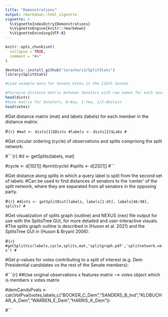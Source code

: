 ```yaml
---
title: "Demonstrations"
output: rmarkdown::html_vignette
vignette: >
  %\VignetteIndexEntry{Demonstrations}
  %\VignetteEngine{knitr::rmarkdown}
  %\VignetteEncoding{UTF-8}
---
```


```r
knitr::opts_chunk$set(
  collapse = TRUE,
  comment = "#>"
)
```

```r
devtools::install_github("tarachari3/SplitStats")
library(SplitStats)

#Load example data for Senate Votes in the 116th Senate

#Pairwise distance matrix between Senators with row names for each senator
head(dists)
#Vote matrix for Senators, 0-Nay, 1-Yea, 1/2-Abstain
head(votes)
```

#Get distance matrix (mat) and labels (labels) for each member in the distance matrix:

#```{r}
#mat <- dists[1]$Dists
#labels <- dists[2]$Labs
#```

#Get circular ordering (cycle) of observations and splits comprising the split network:

#```{r}
#d <- getSplits(labels, mat)

#cycle <- d[1][[1]]
#print(cycle)
#splits <- d[2][[1]]
#```

#Get distance along splits in which a query label is split from the second set of labels:
#Can be used to find distances of senators to the 'center' of the split network, where they are separated from all senators in the opposing party.

#```{r}
#dists <- getSplitDist(labels, labels[1:45], labels[46:98], splits)
#```


#Get visualization of splits graph (outline) and NEXUS (nex) file output for use with the SplitsTree GUI, for more detailed and user-interactive visuals.
#The splits graph outline is described in (Huson et al. 2021) and the SplitsTree GUI in (Huson & Bryant 2006):

#```{r}
#getSplitVis(labels,cycle,splits,mat,'splitgraph.pdf','splitnetwork.nex')
#```


#Get p-values for votes contributing to a split of interest (e.g. Dem Presidential candidates vs the rest of the Senate members):

#```{r}
##Use original observations x features matrix --> votes object which is members x votes matrix

#demCandsPvals <- calcVotPval(votes,labels,c("BOOKER_C_Dem","SANDERS_B_Ind","KLOBUCHAR_A_Dem","WARREN_E_Dem","HARRIS_K_Dem"))

#```


